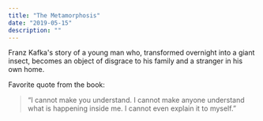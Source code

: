 ```yaml
---
title: "The Metamorphosis"
date: "2019-05-15"
description: ""
---
```


Franz Kafka's story of a young man who, transformed overnight into a giant insect, becomes an object of disgrace to his family and a stranger in his own home.

Favorite quote from the book:

> “I cannot make you understand. I cannot make anyone understand what is happening inside me. I cannot even explain it to myself.”
